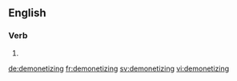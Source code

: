 
==English==

===Verb===
{{head|en|present participle}}

# {{present participle of|demonetize|lang=en|nocat=1}}

[[de:demonetizing]]
[[fr:demonetizing]]
[[sv:demonetizing]]
[[vi:demonetizing]]